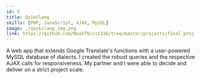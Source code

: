 ```yaml
---
id: 5
title: QuikSlang
skills: [PHP, JavaScript, AJAX, MySQL]
image: ./quikslang_img.png
link: https://github.com/NoahTN/cst336/tree/master/projects/final_proj
---
```


A web app that extends Google Translate's functions with a user-powered MySQL database of dialects.
I created the robust queries and the respective AJAX calls for responsiveness. 
My partner and I were able to decide and deliver on a strict project scale.



